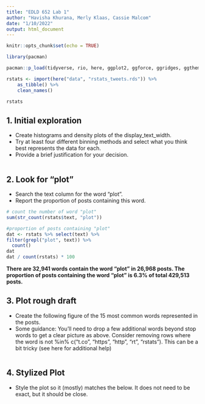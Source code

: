 ```yaml
---
title: "EDLD 652 Lab 1"
author: "Havisha Khurana, Merly Klaas, Cassie Malcom"
date: "1/10/2022"
output: html_document
---
```


```r
knitr::opts_chunk$set(echo = TRUE)
```

```r
library(pacman)
```

```r
pacman::p_load(tidyverse, rio, here, ggplot2, ggforce, ggridges, ggthemes, colorspace, forcats, stringr, janitor, dplyr, tidytext)
```

```r
rstats <- import(here("data", "rstats_tweets.rds")) %>%
    as_tibble() %>%
    clean_names()

rstats
```
## 1. Initial exploration
 * Create histograms and density plots of the display_text_width. 
 * Try at least four different binning methods and select what you think best represents the data for each. 
 * Provide a brief justification for your decision.

```r

```

## 2. Look for “plot”
* Search the text column for the word “plot”. 
* Report the proportion of posts containing this word.

```r

# count the number of word "plot"
sum(str_count(rstats$text, "plot"))

#proportion of posts containing "plot"
dat <- rstats %>% select(text) %>% 
filter(grepl("plot", text)) %>% 
  count() 
dat
dat / count(rstats) * 100

```
**There are 32,941 words contain the word "plot" in 26,968 posts. The proportion of posts containing the word "plot" is 6.3% of total 429,513 posts.**

## 3. Plot rough draft
* Create the following figure of the 15 most common words represented in the posts.
* Some guidance: You’ll need to drop a few additional words beyond stop words to get a clear picture as above. Consider removing rows where the word is not %in% c("t.co", "https", "http", "rt", "rstats"). This can be a bit tricky (see here for additional help)


```r


```
## 4. Stylized Plot
* Style the plot so it (mostly) matches the below. It does not need to be exact, but it should be close.

```r

```
